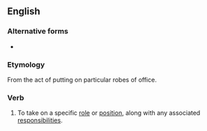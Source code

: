 ==English==

===Alternative forms===
* {{l|en|take up the mantle}}

===Etymology===
From the act of putting on particular robes of office.

===Verb===
{{head|en|verb|head=[[assume]] the [[mantle]]}}

# {{lb|en|figuratively|with "of"}} To take on a specific [[role]] or [[position]], along with any associated [[responsibility|responsibilities]].